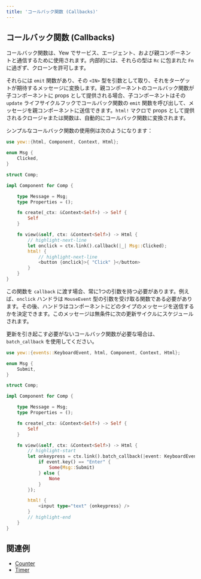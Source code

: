 ```yaml
---
title: 'コールバック関数 (Callbacks)'
---
```


## コールバック関数 (Callbacks)

コールバック関数は、Yew でサービス、エージェント、および親コンポーネントと通信するために使用されます。内部的には、それらの型は `Rc` に包まれた `Fn` に過ぎず、クローンを許可します。

それらには `emit` 関数があり、その `<IN>` 型を引数として取り、それをターゲットが期待するメッセージに変換します。親コンポーネントのコールバック関数が子コンポーネントに props として提供される場合、子コンポーネントはその `update` ライフサイクルフックでコールバック関数の `emit` 関数を呼び出して、メッセージを親コンポーネントに送信できます。`html!` マクロで props として提供されるクロージャまたは関数は、自動的にコールバック関数に変換されます。

シンプルなコールバック関数の使用例は次のようになります：

```rust
use yew::{html, Component, Context, Html};

enum Msg {
    Clicked,
}

struct Comp;

impl Component for Comp {

    type Message = Msg;
    type Properties = ();

    fn create(_ctx: &Context<Self>) -> Self {
        Self
    }

    fn view(&self, ctx: &Context<Self>) -> Html {
        // highlight-next-line
        let onclick = ctx.link().callback(|_| Msg::Clicked);
        html! {
            // highlight-next-line
            <button {onclick}>{ "Click" }</button>
        }
    }
}
```

この関数を `callback` に渡す場合、常に1つの引数を持つ必要があります。例えば、`onclick` ハンドラは `MouseEvent` 型の引数を受け取る関数である必要があります。その後、ハンドラはコンポーネントにどのタイプのメッセージを送信するかを決定できます。このメッセージは無条件に次の更新サイクルにスケジュールされます。

更新を引き起こす必要がないコールバック関数が必要な場合は、`batch_callback` を使用してください。

```rust
use yew::{events::KeyboardEvent, html, Component, Context, Html};

enum Msg {
    Submit,
}

struct Comp;

impl Component for Comp {

    type Message = Msg;
    type Properties = ();

    fn create(_ctx: &Context<Self>) -> Self {
        Self
    }

    fn view(&self, ctx: &Context<Self>) -> Html {
        // highlight-start
        let onkeypress = ctx.link().batch_callback(|event: KeyboardEvent| {
            if event.key() == "Enter" {
                Some(Msg::Submit)
            } else {
                None
            }
        });

        html! {
            <input type="text" {onkeypress} />
        }
        // highlight-end
    }
}
```

## 関連例

- [Counter](https://github.com/yewstack/yew/tree/master/examples/counter)
- [Timer](https://github.com/yewstack/yew/tree/master/examples/timer)
